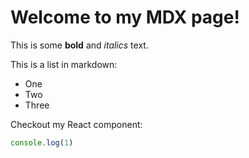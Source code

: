 
# Welcome to my MDX page!

This is some **bold** and _italics_ text.

This is a list in markdown:

- One
- Two
- Three

Checkout my React component:

<MyComponent />

```js filename="index.js"
console.log(1)
```
